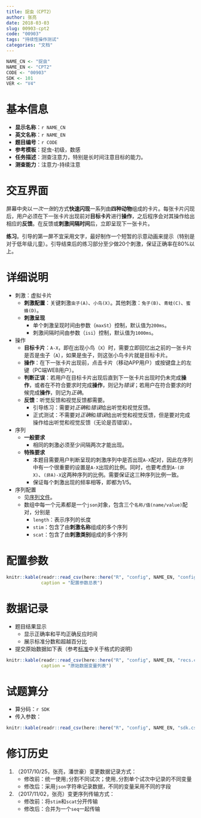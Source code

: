```yaml
---
title: 捉虫（CPT2）
author: 张亮
date: 2018-03-03
slug: 00903-cpt2
code: "00903"
tags: "持续性操作测试"
categories: "文档"
---
```


```r
NAME_CN <- "捉虫"
NAME_EN <- "CPT2"
CODE <- "00903"
SDK <- 101
VER <- "V4"
```

# 基本信息

* **显示名称**：`r NAME_CN`
* **英文名称**：`r NAME_EN`
* **题目编号**：`r CODE`
* **参考模板**：捉虫-初级，数感
* **任务描述**：测查注意力，特别是长时间注意目标的能力。
* **测查能力**：注意力-持续注意

# 交互界面

屏幕中央以*一次一张*的方式**快速闪现**一系列由**四种动物**组成的卡片。每张卡片闪现后，用户必须在下一张卡片出现前对**目标卡片**进行**操作**，之后程序会对其操作给出相应的**反馈**。在反馈或**刺激间隔时间**后，立即呈现下一张卡片。

**练习**。引导的第一屏不宜采用文字，最好制作一个短暂的示意动画来提示（特别是对于低年级儿童）。引导结束后的练习部分至少做20个刺激，保证正确率在80%以上。

# 详细说明

* 刺激：虚拟卡片
    + **刺激配置**：关键刺激`虫子(A)`、`小鸟(X)`。其他刺激：`兔子(B)`、`青蛙(C)`、`蜜蜂(D)`。
    + **刺激呈现**
        - 单个刺激呈现时间由参数（`maxSt`）控制，默认值为`200ms`。
        - 刺激间隔时间由参数（`isi`）控制，默认值为`1000ms`。

* 操作
    + **目标卡片**：`A-X`，即在出现小鸟（`X`）时，需要立即回忆出之前的一张卡片是否是虫子（`A`），如果是虫子，则这张小鸟卡片就是目标卡片。
    + **操作**：在下一张卡片出现前，点击卡片（移动APP用户）或按键盘上的左键（PC端WEB用户）。
    + **判断正误**：若用户在目标卡片出现后直到下一张卡片出现时仍未完成**操作**，或者在不符合要求时完成**操作**，则记为*错误*；若用户在符合要求的时候完成**操作**，则记为*正确*。
    + **反馈**：听觉反馈和视觉反馈都需要。
        - 引导练习：需要对*正确*和*错误*给出听觉和视觉反馈。
        - 正式测试：不需要对*正确*和*错误*给出听觉和视觉反馈，但是要对完成操作给出听觉和视觉反馈（无论是否错误）。

* 序列
    + **一般要求**
        - 相同的刺激必须至少间隔两次才能出现。
    + **特殊要求**
        - 本题目需要用户判断呈现的刺激序列中是否出现`A-X`配对，因此在序列中有一个很重要的设置是`A-X`出现的比例。同时，也要考虑到`A-(非X)`、`(非A)-X`这两种序列的比例。需要保证这三种序列比例一致。
        - 保证每个刺激出现的频率相等，即都为1/5。

* 序列配置
    + 见[序列文件](/seq/00903_CPT2.json){target="_blank"}。
    + 数组中每一个元素都是一个`json`对象，包含三个`名称/值(name/value)`配对，分别是
        - `length`：表示序列的长度
        - `stim`：包含了由**刺激名称**组成的多个序列
        - `scat`：包含了由**刺激类别**组成的多个序列

# 配置参数

```r
knitr::kable(readr::read_csv(here::here("R", "config", NAME_EN, "configs.csv")),
             caption = "配置参数总表")
```

# 数据记录

* 题目结果显示
    + 显示正确率和平均正确反应时间
    + 展示标准分数和超越百分比
* 提交原始数据如下表（参考[标准](`r blogdown::shortcode("relref", "standard")`)中关于格式的说明）

```r
knitr::kable(readr::read_csv(here::here("R", "config", NAME_EN, "recs.csv")),
             caption = "原始数据变量列表")
```

# 试题算分

* 算分码：`r SDK`
* 传入参数：

```r
knitr::kable(readr::read_csv(here::here("R", "config", NAME_EN, "sdk.csv")))
```

# 修订历史

1. （2017/10/25，张亮，潘世豪）变更数据记录方式：
    + 修改前：统一使用`;`分割不同试次；使用`,`分割单个试次中记录的不同变量
    + 修改后：采用`json`字符串记录数据，不同的变量采用不同的字段

1. （2017/11/02，张亮）变更序列传输方式：
    + 修改前：将`stim`和`scat`分开传输
    + 修改后：合并为一个`seq`一起传输
